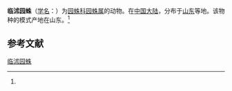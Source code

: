 {{Speciesbox
| name = 临沭园蛛
| status = 
| status_system = 
| image = 
| genus = Araneus
| species = linshuensis
| authority = (Yin et al., 1990)<ref name='id13512'>{{cite web| url =http://www.bioinfo.cn/db05/BjdwSpecies.php?action=view&id=13512| title =临沭园蛛| work =《中国动物物种编目数据库》| publisher =中国科学院微生物研究所| author =中国科学院动物研究所| accessdate =2009-04-28| deadurl =yes| archiveurl =https://web.archive.org/web/20160305041617/http://www.bioinfo.cn/db05/BjdwSpecies.php?action=view&id=13512| archivedate =2016-03-05}}</ref>
}}

'''临沭园蛛'''（[[学名|学名]]：{{lang|la|''Araneus linshuensis''}}）为[[园蛛科|园蛛科]][[园蛛属|园蛛属]]的动物。在[[中国大陆|中国大陆]]，分布于[[山东|山东]]等地。该物种的模式产地在山东。<ref name='id13512'/>

== 参考文献 ==
{{reflist}}

{{Wikispecies|Araneus linshuensis}}
{{Taxonbar|from=Q2330175}}

[[Category:园蛛属|临沭园蛛]]


{{蜘蛛小作品}}